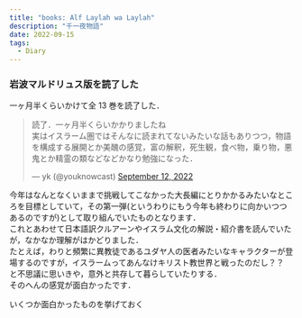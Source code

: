 ```yaml
---
title: "books: Alf Laylah wa Laylah"
description: "千一夜物語"
date: 2022-09-15
tags:
  - Diary
---
```


### 岩波マルドリュス版を読了した

一ヶ月半くらいかけて全 13 巻を読了した．

<blockquote class="twitter-tweet"><p lang="ja" dir="ltr">読了．一ヶ月半くらいかかりましたね<br />実はイスラーム圏ではそんなに読まれてないみたいな話もありつつ，物語を構成する展開とか美醜の感覚，富の解釈，死生観，食べ物，乗り物，悪鬼とか精霊の類などなどかなり勉強になった．</p>&mdash; yk (@youknowcast) <a href="https://twitter.com/youknowcast/status/1569334681518358529?ref_src=twsrc%5Etfw">September 12, 2022</a></blockquote> <script async src="https://platform.twitter.com/widgets.js" charset="utf-8"></script>

今年はなんとなくいままで挑戦してこなかった大長編にとりかかるみたいなところを目標としていて，その第一弾(というわりにもう今年も終わりに向かいつつあるのですが)として取り組んでいたものとなります．  
これとあわせて日本語訳クルアーンやイスラム文化の解説・紹介書を読んでいたが，なかなか理解がはかどりました．  
たとえば，わりと頻繁に異教徒であるユダヤ人の医者みたいなキャラクターが登場するのですが，イスラームってあんなけキリスト教世界と戦ったのだし？？ と不思議に思いきや，意外と共存して暮らしていたりする．  
そのへんの感覚が面白かったです．

いくつか面白かったものを挙げておく

#### 